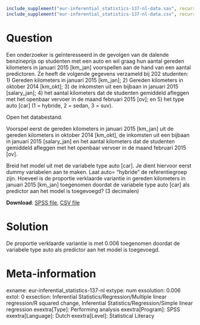 ```{r, echo = FALSE, results = "hide"}
include_supplement("eur-inferential_statistics-137-nl-data.sav", recursive = TRUE)
include_supplement("eur-inferential_statistics-137-nl-data.csv", recursive = TRUE)
```

Question
========
Een onderzoeker is geïnteresseerd in de gevolgen van de dalende benzineprijs op studenten met een auto en wil graag hun aantal gereden kilometers  in januari 2015 [km_jan] voorspellen aan de hand van een aantal predictoren. Ze heeft de volgende gegevens verzameld bij 202 studenten: 1) Gereden kilometers in januari 2015 [km_jan]; 2) Gereden kilometers in oktober 2014 [km_okt]; 3) de inkomsten uit een bijbaan in januari 2015 [salary_jan]; 4) het aantal kilometers dat de studenten gemiddeld afleggen met het openbaar vervoer in de maand februari 2015 [ov]; en 5) het type auto [car] (1 = hybride, 2 = sedan, 3 = suv).

Open het databestand.

Voorspel eerst de gereden kilometers in januari 2015 [km_jan] uit de gereden kilometers in oktober 2014 [km_okt], de inkomsten uit een bijbaan in januari 2015 [salary_jan] en het aantal kilometers dat de studenten gemiddeld afleggen met het openbaar vervoer in de maand februari 2015 [ov].

Breid het model uit met de variabele type auto [car]. Je dient hiervoor eerst dummy variabelen aan te maken. Laat auto= “hybride” de referentiegroep zijn. Hoeveel is de proportie verklaarde variantie in  gereden kilometers in januari 2015 [km_jan] toegenomen doordat de variabele type auto [car] als predictor aan het model is toegevoegd? (3 decimalen)

**Download**: [SPSS file](eur-inferential_statistics-137-nl-data.sav), [CSV file](eur-inferential_statistics-137-nl-data.csv)


Solution
========
De proportie verklaarde variantie is met 0.006 toegenomen doordat de variabele type auto als predictor aan het model is toegevoegd.


Meta-information
================
exname: eur-inferential_statistics-137-nl
extype: num
exsolution: 0.006
extol: 0
exsection: Inferential Statistics/Regression/Multiple linear regression/R squared change, Inferential Statistics/Regression/Simple linear regression
exextra[Type]: Performing analysis
exextra[Program]: SPSS
exextra[Language]: Dutch
exextra[Level]: Statistical Literacy